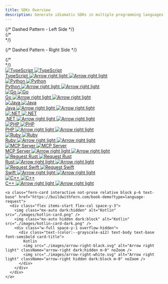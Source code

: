 ```yaml
---
title: SDKs Overview
description: Generate idiomatic SDKs in multiple programming languages
---
```


<style>
  {`
    .fern-card {
      text-decoration: none !important;
    } 

    .docs-homepage {
      position: relative;

      .dashed-pattern-left {
        position: absolute;
        left: -4rem;
        top: -8.5rem;
        height: calc(100% + 26rem);
        width: 1rem;
        opacity: 1;
        pointer-events: none;
        border-right: 1px solid var(--grayscale-5);
        mask: linear-gradient(to bottom, transparent 0%, rgba(0,0,0,1) 10%, rgba(0,0,0,1) 90%, rgba(0,0,0,0 ) 100%);
        -webkit-mask: linear-gradient(to bottom, transparent 0%, rgba(0,0,0,1) 10%, rgba(0,0,0,1) 90%, rgba(0,0,0,0) 100%);
      }

      .dashed-pattern-right {
        position: absolute;
        right: -4rem;
        top: -8.5rem;
        height: calc(100% + 26rem);
        width: 1rem;
        opacity: 1;
        pointer-events: none;
        border-left: 1px solid var(--grayscale-5);
        mask: linear-gradient(to bottom, transparent 0%, rgba(0,0,0,1) 10%, rgba(0,0,0,1) 90%, rgba(0,0,0,0) 100%);
        -webkit-mask: linear-gradient(to bottom, transparent 0%, rgba(0,0,0,1) 10%, rgba(0,0,0,1) 90%, rgba(0,0,0,0) 100%);
      }

      .fern-card {
        border: none !important;
        padding: 0 !important;
        box-shadow: none !important;
        background-color: transparent !important;

        .external-link-icon {
          display: none !important;
        }

        .card-title {
          display: flex;
          gap: 0.25rem;
          align-items: center;
        }

        img {
          transition: transform 0.15s ease-in-out;
        }

        .arrow-right {
          height: 1rem;
          opacity: 0;
          transition: opacity 0.15s ease-in-out, transform 0.15s ease-in-out;
          transform: translateX(0px);
        }

        &:hover {
          img {
            transform: scale(1.01);
          }

          .arrow-right {
            opacity: 1;
            transform: translateX(2px);
          }
        }
      }
    }

    :is(.dark) {
      .dashed-gradient {
        background-image: url('data:image/svg+xml;utf8,<svg width="100" height="100" viewBox="0 0 100 100" fill="none" xmlns="http://www.w3.org/2000/svg"><g clip-path="url(%23clip0_351_76922)"><rect width="100" height="100" fill="transparent"/><path d="M0 100L100 -7.07537e-07" stroke="%2362636C" stroke-width="4" stroke-linecap="round" stroke-linejoin="round"/></g><defs><clipPath id="clip0_351_76922"><rect width="100" height="100" fill="white"/></clipPath></defs></svg>');
      }
    }
  `}
</style>

<div className="docs-homepage">
  {/* Dashed Pattern - Left Side */}
  <div className="dashed-pattern-left">
    {/* <div className="dashed-gradient"></div> */}
  </div>

  {/* Dashed Pattern - Right Side */}
  <div className="dashed-pattern-right">
    {/* <div className="dashed-gradient"></div> */}
  </div>
  <CardGroup cols={2}>
    <a class="fern-card interactive not-prose relative block p-6 text-base" href="/sdks/generators/typescript/quickstart">
      <div class="flex items-start flex-col space-y-3">
        <img class="mx-auto dark:hidden" alt="TypeScript" src="./images/typescript-card.png" />
        <img class="mx-auto hidden dark:block" alt="TypeScript" src="./images/typescript-card-dark.png" />
        <div class="w-full space-y-1 overflow-hidden">
          <div class="text-(color:--grayscale-a12) text-body text-base font-semibold card-title">
            TypeScript
            <img src="./images/arrow-right-black.svg" alt="Arrow right light" className="arrow-right dark:hidden m-0" noZoom />
            <img src="./images/arrow-right-white.svg" alt="Arrow right light" className="arrow-right hidden dark:block m-0" noZoom />
          </div>
        </div>
      </div>
    </a>
    <a class="fern-card interactive not-prose relative block p-6 text-base" href="/sdks/generators/python/quickstart">
      <div class="flex items-start flex-col space-y-3">
        <img class="mx-auto dark:hidden" alt="Python" src="./images/python-card.png" />
        <img class="mx-auto hidden dark:block" alt="Python" src="./images/python-card-dark.png" />
        <div class="w-full space-y-1 overflow-hidden">
          <div class="text-(color:--grayscale-a12) text-body text-base font-semibold card-title">
            Python
            <img src="./images/arrow-right-black.svg" alt="Arrow right light" className="arrow-right dark:hidden m-0" noZoom />
            <img src="./images/arrow-right-white.svg" alt="Arrow right light" className="arrow-right hidden dark:block m-0" noZoom />
          </div>
        </div>
      </div>
    </a>
    <a class="fern-card interactive not-prose relative block p-6 text-base" href="/sdks/generators/go/quickstart">
      <div class="flex items-start flex-col space-y-3">
        <img class="mx-auto dark:hidden" alt="Go" src="./images/go-card.png" />
        <img class="mx-auto hidden dark:block" alt="Go" src="./images/go-card-dark.png" />
        <div class="w-full space-y-1 overflow-hidden">
          <div class="text-(color:--grayscale-a12) text-body text-base font-semibold card-title">
            Go
            <img src="./images/arrow-right-black.svg" alt="Arrow right light" className="arrow-right dark:hidden m-0" noZoom />
            <img src="./images/arrow-right-white.svg" alt="Arrow right light" className="arrow-right hidden dark:block m-0" noZoom />
          </div>
        </div>
      </div>
    </a>
    <a class="fern-card interactive not-prose relative block p-6 text-base" href="/sdks/generators/java/quickstart">
      <div class="flex items-start flex-col space-y-3">
        <img class="mx-auto dark:hidden" alt="Java" src="./images/java-card.png" />
        <img class="mx-auto hidden dark:block" alt="Java" src="./images/java-card-dark.png" />
        <div class="w-full space-y-1 overflow-hidden">
          <div class="text-(color:--grayscale-a12) text-body text-base font-semibold card-title">
            Java
            <img src="./images/arrow-right-black.svg" alt="Arrow right light" className="arrow-right dark:hidden m-0" noZoom />
            <img src="./images/arrow-right-white.svg" alt="Arrow right light" className="arrow-right hidden dark:block m-0" noZoom />
          </div>
        </div>
      </div>
    </a>
    <a class="fern-card interactive not-prose relative block p-6 text-base" href="/sdks/generators/net/quickstart">
      <div class="flex items-start flex-col space-y-3">
        <img class="mx-auto dark:hidden" alt=".NET" src="./images/csharp-card.png" />
        <img class="mx-auto hidden dark:block" alt=".NET" src="./images/csharp-card-dark.png" />
        <div class="w-full space-y-1 overflow-hidden">
          <div class="text-(color:--grayscale-a12) text-body text-base font-semibold card-title">
            .NET
            <img src="./images/arrow-right-black.svg" alt="Arrow right light" className="arrow-right dark:hidden m-0" noZoom />
            <img src="./images/arrow-right-white.svg" alt="Arrow right light" className="arrow-right hidden dark:block m-0" noZoom />
          </div>
        </div>
      </div>
    </a>
    <a class="fern-card interactive not-prose relative block p-6 text-base" href="/sdks/generators/php/quickstart">
      <div class="flex items-start flex-col space-y-3">
        <img class="mx-auto dark:hidden" alt="PHP" src="./images/php-card.png" />
        <img class="mx-auto hidden dark:block" alt="PHP" src="./images/php-card-dark.png" />
        <div class="w-full space-y-1 overflow-hidden">
          <div class="text-(color:--grayscale-a12) text-body text-base font-semibold card-title">
            PHP
            <img src="./images/arrow-right-black.svg" alt="Arrow right light" className="arrow-right dark:hidden m-0" noZoom />
            <img src="./images/arrow-right-white.svg" alt="Arrow right light" className="arrow-right hidden dark:block m-0" noZoom />
          </div>
        </div>
      </div>
    </a>
    <a class="fern-card interactive not-prose relative block p-6 text-base" href="/sdks/generators/ruby/quickstart">
      <div class="flex items-start flex-col space-y-3">
        <img class="mx-auto dark:hidden" alt="Ruby" src="./images/ruby-card.png" />
        <img class="mx-auto hidden dark:block" alt="Ruby" src="./images/ruby-card-dark.png" />
        <div class="w-full space-y-1 overflow-hidden">
          <div class="text-(color:--grayscale-a12) text-body text-base font-semibold card-title">
            Ruby
            <img src="./images/arrow-right-black.svg" alt="Arrow right light" className="arrow-right dark:hidden m-0" noZoom />
            <img src="./images/arrow-right-white.svg" alt="Arrow right light" className="arrow-right hidden dark:block m-0" noZoom />
          </div>
        </div>
      </div>
    </a>
    <a class="fern-card interactive not-prose relative block p-6 text-base" href="/sdks/generators/mcp-server">
      <div class="flex items-start flex-col space-y-3">
        <img class="mx-auto dark:hidden" alt="MCP Server" src="./images/mcp-card.png" />
        <img class="mx-auto hidden dark:block" alt="MCP Server" src="./images/mcp-card-dark.png" />
        <div class="w-full space-y-1 overflow-hidden">
          <div class="text-(color:--grayscale-a12) text-body text-base font-semibold card-title">
            MCP Server
            <img src="./images/arrow-right-black.svg" alt="Arrow right light" className="arrow-right dark:hidden m-0" noZoom />
            <img src="./images/arrow-right-white.svg" alt="Arrow right light" className="arrow-right hidden dark:block m-0" noZoom />
          </div>
        </div>
      </div>
    </a>
    <a class="fern-card interactive not-prose relative block p-6 text-base" href="https://buildwithfern.com/book-demo?type=language-request">
      <div class="flex items-start flex-col space-y-3">
        <img class="mx-auto dark:hidden" alt="Request Rust" src="./images/rust-card.png" />
        <img class="mx-auto hidden dark:block" alt="Request Rust" src="./images/rust-card-dark.png" />
        <div class="w-full space-y-1 overflow-hidden">
          <div class="text-(color:--grayscale-a12) text-body text-base font-semibold card-title">
            Rust
            <img src="./images/arrow-right-black.svg" alt="Arrow right light" className="arrow-right dark:hidden m-0" noZoom />
            <img src="./images/arrow-right-white.svg" alt="Arrow right light" className="arrow-right hidden dark:block m-0" noZoom />
          </div>
        </div>
      </div>
    </a>
    <a class="fern-card interactive not-prose relative block p-6 text-base" href="https://buildwithfern.com/book-demo?type=language-request">
      <div class="flex items-start flex-col space-y-3">
        <img class="mx-auto dark:hidden" alt="Request Swift" src="./images/swift-card.png" />
        <img class="mx-auto hidden dark:block" alt="Request Swift" src="./images/swift-card-dark.png" />
        <div class="w-full space-y-1 overflow-hidden">
          <div class="text-(color:--grayscale-a12) text-body text-base font-semibold card-title">
            Swift
            <img src="./images/arrow-right-black.svg" alt="Arrow right light" className="arrow-right dark:hidden m-0" noZoom />
            <img src="./images/arrow-right-white.svg" alt="Arrow right light" className="arrow-right hidden dark:block m-0" noZoom />
          </div>
        </div>
      </div>
    </a>
    <a class="fern-card interactive not-prose relative block p-6 text-base" href="https://buildwithfern.com/book-demo?type=language-request">
      <div class="flex items-start flex-col space-y-3">
        <img class="mx-auto dark:hidden" alt="C++" src="./images/c-card.png" />
        <img class="mx-auto hidden dark:block" alt="C++" src="./images/c-card-dark.png" />
        <div class="w-full space-y-1 overflow-hidden">
          <div class="text-(color:--grayscale-a12) text-body text-base font-semibold card-title">
            C++
            <img src="./images/arrow-right-black.svg" alt="Arrow right light" className="arrow-right dark:hidden m-0" noZoom />
            <img src="./images/arrow-right-white.svg" alt="Arrow right light" className="arrow-right hidden dark:block m-0" noZoom />
          </div>
        </div>
      </div>
    </a>

    <a class="fern-card interactive not-prose relative block p-6 text-base" href="https://buildwithfern.com/book-demo?type=language-request">
      <div class="flex items-start flex-col space-y-3">
        <img class="mx-auto dark:hidden" alt="Kotlin" src="./images/kotlin-card.png" />
        <img class="mx-auto hidden dark:block" alt="Kotlin" src="./images/kotlin-card-dark.png" />
        <div class="w-full space-y-1 overflow-hidden">
          <div class="text-(color:--grayscale-a12) text-body text-base font-semibold card-title">
            Kotlin
            <img src="./images/arrow-right-black.svg" alt="Arrow right light" className="arrow-right dark:hidden m-0" noZoom />
            <img src="./images/arrow-right-white.svg" alt="Arrow right light" className="arrow-right hidden dark:block m-0" noZoom />
          </div>
        </div>
      </div>
    </a>
  </CardGroup> 
  </div>
